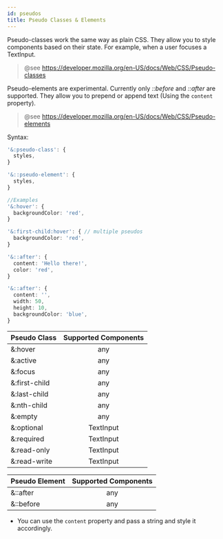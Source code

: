 ```yaml
---
id: pseudos
title: Pseudo Classes & Elements
---
```


Pseudo-classes work the same way as plain CSS. They allow you to style components based on their state. For example, when a user focuses a TextInput.

> @see https://developer.mozilla.org/en-US/docs/Web/CSS/Pseudo-classes

Pseudo-elements are experimental. Currently only _::before_ and _::after_ are supported. They allow you to prepend or append text (Using the `content` property).

> @see https://developer.mozilla.org/en-US/docs/Web/CSS/Pseudo-elements

Syntax:

```ts
'&:pseudo-class': {
  styles,
}

'&::pseudo-element': {
  styles,
}

//Examples
'&:hover': {
  backgroundColor: 'red',
}

'&:first-child:hover': { // multiple pseudos
  backgroundColor: 'red',
}

'&::after': {
  content: 'Hello there!',
  color: 'red',
}

'&::after': {
  content: '',
  width: 50,
  height: 10,
  backgroundColor: 'blue',
}
```

| Pseudo Class  | Supported Components |
| ------------- | :------------------: |
| &:hover       |         any          |
| &:active      |         any          |
| &:focus       |         any          |
| &:first-child |         any          |
| &:last-child  |         any          |
| &:nth-child   |         any          |
| &:empty       |         any          |
| &:optional    |      TextInput       |
| &:required    |      TextInput       |
| &:read-only   |      TextInput       |
| &:read-write  |      TextInput       |

| Pseudo Element | Supported Components |
| -------------- | :------------------: |
| &::after       |         any          |
| &::before      |         any          |

- You can use the `content` property and pass a string and style it accordingly.
